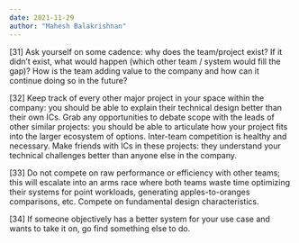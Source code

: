 ```yaml
---
date: 2021-11-29
author: "Mahesh Balakrishnan"
---
```


[31] Ask yourself on some cadence: why does the team/project exist? If it didn’t exist, what would happen (which other team / system would fill the gap)? How is the team adding value to the company and how can it continue doing so in the future?

[32] Keep track of every other major project in your space within the company: you should be able to explain their technical design better than their own ICs. Grab any opportunities to debate scope with the leads of other similar projects: you should be able to articulate how your project fits into the larger ecosystem of options. Inter-team competition is healthy and necessary. Make friends with ICs in these projects: they understand your technical challenges better than anyone else in the company.

[33] Do not compete on raw performance or efficiency with other teams; this will escalate into an arms race where both teams waste time optimizing their systems for point workloads, generating apples-to-oranges comparisons, etc. Compete on fundamental design characteristics.

[34] If someone objectively has a better system for your use case and wants to take it on, go find something else to do.


